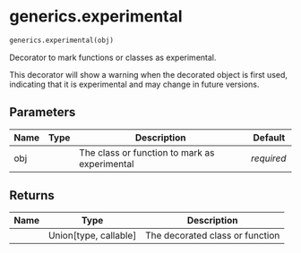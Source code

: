 # generics.experimental { #caml.generics.experimental }

```python
generics.experimental(obj)
```

Decorator to mark functions or classes as experimental.

This decorator will show a warning when the decorated object is first used,
indicating that it is experimental and may change in future versions.

## Parameters {.doc-section .doc-section-parameters}

| Name   | Type   | Description                                   | Default    |
|--------|--------|-----------------------------------------------|------------|
| obj    |        | The class or function to mark as experimental | _required_ |

## Returns {.doc-section .doc-section-returns}

| Name   | Type                    | Description                     |
|--------|-------------------------|---------------------------------|
|        | Union\[type, callable\] | The decorated class or function |